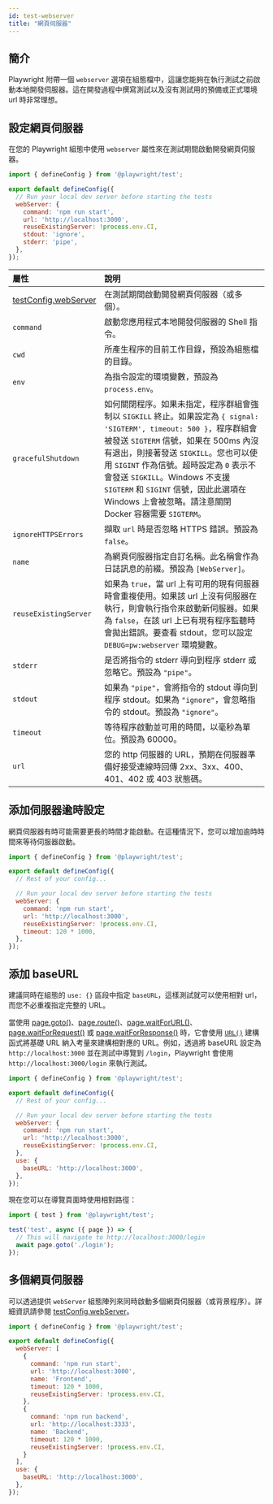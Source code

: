```yaml
---
id: test-webserver
title: "網頁伺服器"
---
```


## 簡介

Playwright 附帶一個 `webserver` 選項在組態檔中，這讓您能夠在執行測試之前啟動本地開發伺服器。這在開發過程中撰寫測試以及沒有測試用的預備或正式環境 url 時非常理想。

## 設定網頁伺服器

在您的 Playwright 組態中使用 `webserver` 屬性來在測試期間啟動開發網頁伺服器。

```js title="playwright.config.ts"
import { defineConfig } from '@playwright/test';

export default defineConfig({
  // Run your local dev server before starting the tests
  webServer: {
    command: 'npm run start',
    url: 'http://localhost:3000',
    reuseExistingServer: !process.env.CI,
    stdout: 'ignore',
    stderr: 'pipe',
  },
});
```

| 屬性 | 說明 |
| :- | :- |
| [testConfig.webServer](/api/class-testconfig.mdx#test-config-web-server) | 在測試期間啟動開發網頁伺服器（或多個）。 |
| `command`| 啟動您應用程式本地開發伺服器的 Shell 指令。 |
| `cwd` | 所產生程序的目前工作目錄，預設為組態檔的目錄。 |
| `env` | 為指令設定的環境變數，預設為 `process.env`。 |
| `gracefulShutdown` | 如何關閉程序。如果未指定，程序群組會強制以 `SIGKILL` 終止。如果設定為 `{ signal: 'SIGTERM', timeout: 500 }`，程序群組會被發送 `SIGTERM` 信號，如果在 500ms 內沒有退出，則接著發送 `SIGKILL`。您也可以使用 `SIGINT` 作為信號。超時設定為 `0` 表示不會發送 `SIGKILL`。Windows 不支援 `SIGTERM` 和 `SIGINT` 信號，因此此選項在 Windows 上會被忽略。請注意關閉 Docker 容器需要 `SIGTERM`。 |
| `ignoreHTTPSErrors` | 擷取 `url` 時是否忽略 HTTPS 錯誤。預設為 `false`。 |
| `name` | 為網頁伺服器指定自訂名稱。此名稱會作為日誌訊息的前綴。預設為 `[WebServer]`。 |
| `reuseExistingServer`| 如果為 `true`，當 url 上有可用的現有伺服器時會重複使用。如果該 url 上沒有伺服器在執行，則會執行指令來啟動新伺服器。如果為 `false`，在該 url 上已有現有程序監聽時會拋出錯誤。要查看 stdout，您可以設定 `DEBUG=pw:webserver` 環境變數。 |
| `stderr` | 是否將指令的 stderr 導向到程序 stderr 或忽略它。預設為 `"pipe"`。 |
| `stdout` | 如果為 `"pipe"`，會將指令的 stdout 導向到程序 stdout。如果為 `"ignore"`，會忽略指令的 stdout。預設為 `"ignore"`。 |
| `timeout` | 等待程序啟動並可用的時間，以毫秒為單位。預設為 60000。 |
| `url`| 您的 http 伺服器的 URL，預期在伺服器準備好接受連線時回傳 2xx、3xx、400、401、402 或 403 狀態碼。 |

## 添加伺服器逾時設定

網頁伺服器有時可能需要更長的時間才能啟動。在這種情況下，您可以增加逾時時間來等待伺服器啟動。

```js title="playwright.config.ts"
import { defineConfig } from '@playwright/test';

export default defineConfig({
  // Rest of your config...

  // Run your local dev server before starting the tests
  webServer: {
    command: 'npm run start',
    url: 'http://localhost:3000',
    reuseExistingServer: !process.env.CI,
    timeout: 120 * 1000,
  },
});
```

## 添加 baseURL

建議同時在組態的 `use: {}` 區段中指定 `baseURL`，這樣測試就可以使用相對 url，而您不必重複指定完整的 URL。

當使用 [page.goto()](/api/class-page.mdx#page-goto)、[page.route()](/api/class-page.mdx#page-route)、[page.waitForURL()](/api/class-page.mdx#page-wait-for-url)、[page.waitForRequest()](/api/class-page.mdx#page-wait-for-request) 或 [page.waitForResponse()](/api/class-page.mdx#page-wait-for-response) 時，它會使用 [`URL()`](https://developer.mozilla.org/en-US/docs/Web/API/URL/URL) 建構函式將基礎 URL 納入考量來建構相對應的 URL。例如，透過將 baseURL 設定為 `http://localhost:3000` 並在測試中導覽到 `/login`，Playwright 會使用 `http://localhost:3000/login` 來執行測試。

```js title="playwright.config.ts"
import { defineConfig } from '@playwright/test';

export default defineConfig({
  // Rest of your config...

  // Run your local dev server before starting the tests
  webServer: {
    command: 'npm run start',
    url: 'http://localhost:3000',
    reuseExistingServer: !process.env.CI,
  },
  use: {
    baseURL: 'http://localhost:3000',
  },
});
```

現在您可以在導覽頁面時使用相對路徑：

```js title="test.spec.ts"
import { test } from '@playwright/test';

test('test', async ({ page }) => {
  // This will navigate to http://localhost:3000/login
  await page.goto('./login');
});
```

## 多個網頁伺服器

可以透過提供 `webServer` 組態陣列來同時啟動多個網頁伺服器（或背景程序）。詳細資訊請參閱 [testConfig.webServer](/api/class-testconfig.mdx#test-config-web-server)。

```js title="playwright.config.ts"
import { defineConfig } from '@playwright/test';

export default defineConfig({
  webServer: [
    {
      command: 'npm run start',
      url: 'http://localhost:3000',
      name: 'Frontend',
      timeout: 120 * 1000,
      reuseExistingServer: !process.env.CI,
    },
    {
      command: 'npm run backend',
      url: 'http://localhost:3333',
      name: 'Backend',
      timeout: 120 * 1000,
      reuseExistingServer: !process.env.CI,
    }
  ],
  use: {
    baseURL: 'http://localhost:3000',
  },
});
```


[Accessibility]: /api/class-accessibility.mdx "Accessibility"
[Android]: /api/class-android.mdx "Android"
[AndroidDevice]: /api/class-androiddevice.mdx "AndroidDevice"
[AndroidInput]: /api/class-androidinput.mdx "AndroidInput"
[AndroidSocket]: /api/class-androidsocket.mdx "AndroidSocket"
[AndroidWebView]: /api/class-androidwebview.mdx "AndroidWebView"
[APIRequest]: /api/class-apirequest.mdx "APIRequest"
[APIRequestContext]: /api/class-apirequestcontext.mdx "APIRequestContext"
[APIResponse]: /api/class-apiresponse.mdx "APIResponse"
[APIResponseAssertions]: /api/class-apiresponseassertions.mdx "APIResponseAssertions"
[Browser]: /api/class-browser.mdx "Browser"
[BrowserContext]: /api/class-browsercontext.mdx "BrowserContext"
[BrowserServer]: /api/class-browserserver.mdx "BrowserServer"
[BrowserType]: /api/class-browsertype.mdx "BrowserType"
[CDPSession]: /api/class-cdpsession.mdx "CDPSession"
[Clock]: /api/class-clock.mdx "Clock"
[ConsoleMessage]: /api/class-consolemessage.mdx "ConsoleMessage"
[Coverage]: /api/class-coverage.mdx "Coverage"
[Dialog]: /api/class-dialog.mdx "Dialog"
[Download]: /api/class-download.mdx "Download"
[Electron]: /api/class-electron.mdx "Electron"
[ElectronApplication]: /api/class-electronapplication.mdx "ElectronApplication"
[ElementHandle]: /api/class-elementhandle.mdx "ElementHandle"
[FileChooser]: /api/class-filechooser.mdx "FileChooser"
[Frame]: /api/class-frame.mdx "Frame"
[FrameLocator]: /api/class-framelocator.mdx "FrameLocator"
[GenericAssertions]: /api/class-genericassertions.mdx "GenericAssertions"
[JSHandle]: /api/class-jshandle.mdx "JSHandle"
[Keyboard]: /api/class-keyboard.mdx "Keyboard"
[Locator]: /api/class-locator.mdx "Locator"
[LocatorAssertions]: /api/class-locatorassertions.mdx "LocatorAssertions"
[Logger]: /api/class-logger.mdx "Logger"
[Mouse]: /api/class-mouse.mdx "Mouse"
[Page]: /api/class-page.mdx "Page"
[PageAssertions]: /api/class-pageassertions.mdx "PageAssertions"
[Playwright]: /api/class-playwright.mdx "Playwright"
[PlaywrightAssertions]: /api/class-playwrightassertions.mdx "PlaywrightAssertions"
[Request]: /api/class-request.mdx "Request"
[Response]: /api/class-response.mdx "Response"
[Route]: /api/class-route.mdx "Route"
[Selectors]: /api/class-selectors.mdx "Selectors"
[SnapshotAssertions]: /api/class-snapshotassertions.mdx "SnapshotAssertions"
[TimeoutError]: /api/class-timeouterror.mdx "TimeoutError"
[Touchscreen]: /api/class-touchscreen.mdx "Touchscreen"
[Tracing]: /api/class-tracing.mdx "Tracing"
[Video]: /api/class-video.mdx "Video"
[WebError]: /api/class-weberror.mdx "WebError"
[WebSocket]: /api/class-websocket.mdx "WebSocket"
[WebSocketRoute]: /api/class-websocketroute.mdx "WebSocketRoute"
[Worker]: /api/class-worker.mdx "Worker"
[Fixtures]: /api/class-fixtures.mdx "Fixtures"
[FullConfig]: /api/class-fullconfig.mdx "FullConfig"
[FullProject]: /api/class-fullproject.mdx "FullProject"
[Location]: /api/class-location.mdx "Location"
[Test]: /api/class-test.mdx "Test"
[TestConfig]: /api/class-testconfig.mdx "TestConfig"
[TestInfo]: /api/class-testinfo.mdx "TestInfo"
[TestInfoError]: /api/class-testinfoerror.mdx "TestInfoError"
[TestOptions]: /api/class-testoptions.mdx "TestOptions"
[TestProject]: /api/class-testproject.mdx "TestProject"
[TestStepInfo]: /api/class-teststepinfo.mdx "TestStepInfo"
[WorkerInfo]: /api/class-workerinfo.mdx "WorkerInfo"
[Reporter]: /api/class-reporter.mdx "Reporter"
[Suite]: /api/class-suite.mdx "Suite"
[TestCase]: /api/class-testcase.mdx "TestCase"
[TestError]: /api/class-testerror.mdx "TestError"
[TestResult]: /api/class-testresult.mdx "TestResult"
[TestStep]: /api/class-teststep.mdx "TestStep"
[Element]: https://developer.mozilla.org/en-US/docs/Web/API/element "Element"
[EvaluationArgument]: /evaluating.mdx#evaluation-argument "EvaluationArgument"
[Promise]: https://developer.mozilla.org/en-US/docs/Web/JavaScript/Reference/Global_Objects/Promise "Promise"
[iterator]: https://developer.mozilla.org/en-US/docs/Web/JavaScript/Reference/Iteration_protocols "Iterator"
[origin]: https://developer.mozilla.org/en-US/docs/Glossary/Origin "Origin"
[selector]: https://developer.mozilla.org/en-US/docs/Web/CSS/CSS_Selectors "selector"
[Serializable]: https://developer.mozilla.org/en-US/docs/Web/JavaScript/Reference/Global_Objects/JSON/stringify#Description "Serializable"
[UIEvent.detail]: https://developer.mozilla.org/en-US/docs/Web/API/UIEvent/detail "UIEvent.detail"
[UnixTime]: https://en.wikipedia.org/wiki/Unix_time "Unix Time"
[xpath]: https://developer.mozilla.org/en-US/docs/Web/XPath "xpath"

[Array]: https://developer.mozilla.org/en-US/docs/Web/JavaScript/Reference/Global_Objects/Array "Array"
[boolean]: https://developer.mozilla.org/en-US/docs/Web/JavaScript/Data_structures#Boolean_type "Boolean"
[Buffer]: https://nodejs.org/api/buffer.html#buffer_class_buffer "Buffer"
[ChildProcess]: https://nodejs.org/api/child_process.html "ChildProcess"
[Date]: https://developer.mozilla.org/en-US/docs/Web/JavaScript/Reference/Global_Objects/Date "Date"
[Error]: https://nodejs.org/api/errors.html#errors_class_error "Error"
[EventEmitter]: https://nodejs.org/api/events.html#events_class_eventemitter "EventEmitter"
[function]: https://developer.mozilla.org/en-US/docs/Web/JavaScript/Reference/Global_Objects/Function "Function"
[FormData]: https://developer.mozilla.org/en-US/docs/Web/API/FormData "FormData"
[Map]: https://developer.mozilla.org/en-US/docs/Web/JavaScript/Reference/Global_Objects/Map "Map"
[Metadata]: https://developer.mozilla.org/en-US/docs/Web/JavaScript/Reference/Global_Objects/Object "Object&lt;string, any&gt;"
[null]: https://developer.mozilla.org/en-US/docs/Web/JavaScript/Reference/Global_Objects/null "null"
[number]: https://developer.mozilla.org/en-US/docs/Web/JavaScript/Data_structures#Number_type "Number"
[Object]: https://developer.mozilla.org/en-US/docs/Web/JavaScript/Reference/Global_Objects/Object "Object"
[Promise]: https://developer.mozilla.org/en-US/docs/Web/JavaScript/Reference/Global_Objects/Promise "Promise"
[Readable]: https://nodejs.org/api/stream.html#stream_class_stream_readable "Readable"
[ReadStream]: https://nodejs.org/api/fs.html#class-fsreadstream "ReadStream"
[RegExp]: https://developer.mozilla.org/en-US/docs/Web/JavaScript/Reference/Global_Objects/RegExp "RegExp"
[string]: https://developer.mozilla.org/en-US/docs/Web/JavaScript/Data_structures#String_type "string"
[void]: https://developer.mozilla.org/en-US/docs/Web/JavaScript/Reference/Global_Objects/undefined "void"
[URL]: https://nodejs.org/api/url.html "URL"
[URLSearchParams]: https://developer.mozilla.org/en-US/docs/Web/API/URLSearchParams "URLSearchParams"

[all available image tags]: https://mcr.microsoft.com/en-us/product/playwright/about "all available image tags"
[Microsoft Artifact Registry]: https://mcr.microsoft.com/en-us/product/playwright/about "Microsoft Artifact Registry"
[Dockerfile.noble]: https://github.com/microsoft/playwright/blob/main/utils/docker/Dockerfile.noble "Dockerfile.noble"
